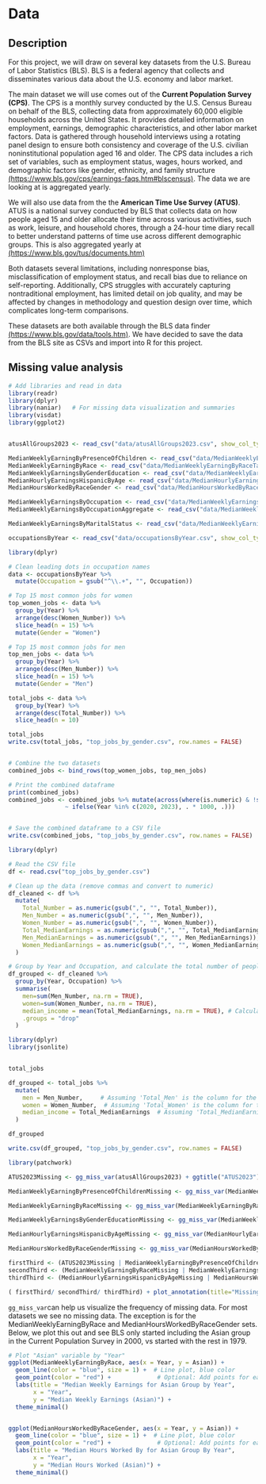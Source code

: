# Data


## Description

For this project, we will draw on several key datasets from the U.S. Bureau of Labor Statistics (BLS). BLS is a federal agency that collects and disseminates various data about the U.S. economy and labor market.

The main dataset we will use comes out of the **Current Population Survey (CPS)**. The CPS is a monthly survey conducted by the U.S. Census Bureau on behalf of the BLS, collecting data from approximately 60,000 eligible households across the United States. It provides detailed information on employment, earnings, demographic characteristics, and other labor market factors. Data is gathered through household interviews using a rotating panel design to ensure both consistency and coverage of the U.S. civilian noninstitutional population aged 16 and older. The CPS data includes a rich set of variables, such as employment status, wages, hours worked, and demographic factors like gender, ethnicity, and family structure [(https://www.bls.gov/cps/earnings-faqs.htm#blscensus)](https://www.bls.gov/cps/earnings-faqs.htm#blscensus). The data we are looking at is aggregated yearly.

We will also use data from the the **American Time Use Survey (ATUS)**. ATUS is a national survey conducted by BLS that collects data on how people aged 15 and older allocate their time across various activities, such as work, leisure, and household chores, through a 24-hour time diary recall to better understand patterns of time use across different demographic groups. This is also aggregated yearly at [(https://www.bls.gov/tus/documents.htm)](https://www.bls.gov/tus/documents.htm)

Both datasets several limitations, including nonresponse bias, misclassification of employment status, and recall bias due to reliance on self-reporting. Additionally, CPS struggles with accurately capturing nontraditional employment, has limited detail on job quality, and may be affected by changes in methodology and question design over time, which complicates long-term comparisons.

These datasets are both available through the BLS data finder [(https://www.bls.gov/data/tools.htm)](https://www.bls.gov/data/tools.htm).
We have decided to save the data from the BLS site as CSVs and import into R for this project.


## Missing value analysis


```r
# Add libraries and read in data
library(readr)
library(dplyr)
library(naniar)   # For missing data visualization and summaries
library(visdat)
library(ggplot2)


atusAllGroups2023 <- read_csv("data/atusAllGroups2023.csv", show_col_types = FALSE)

MedianWeeklyEarningByPresenceOfChildren <- read_csv("data/MedianWeeklyEarningByPresenceOfChildrenTable7.csv", show_col_types = FALSE)
MedianWeeklyEarningByRace <- read_csv("data/MedianWeeklyEarningByRaceTable18.csv", show_col_types = FALSE)
MedianWeeklyEarningsByGenderEducation <- read_csv("data/MedianWeeklyEarningsByGenderEducationTable24.csv", show_col_types = FALSE)
MedianHourlyEarningsHispanicByAge <- read_csv("data/MedianHourlyEarningsHispanicByAgeTable25.csv", show_col_types = FALSE)
MedianHoursWorkedByRaceGender <- read_csv("data/MedianHoursWorkedByRaceGenderTable26.csv", show_col_types = FALSE)

MedianWeeklyEarningsByOccupation <- read_csv("data/MedianWeeklyEarningsByOccupation.csv", show_col_types = FALSE)
MedianWeeklyEarningsByOccupationAggregate <- read_csv("data/MedianWeeklyEarningsByOccupationAggregate.csv", show_col_types = FALSE)

MedianWeeklyEarningsByMaritalStatus <- read_csv("data/MedianWeeklyEarningsByMaritalStatus.csv", show_col_types = FALSE)

```
```r
occupationsByYear <- read_csv("data/occupationsByYear.csv", show_col_types = FALSE)

library(dplyr)

# Clean leading dots in occupation names
data <- occupationsByYear %>%
  mutate(Occupation = gsub("^\\.+", "", Occupation))

# Top 15 most common jobs for women
top_women_jobs <- data %>%
  group_by(Year) %>%
  arrange(desc(Women_Number)) %>%
  slice_head(n = 15) %>%
  mutate(Gender = "Women")

# Top 15 most common jobs for men
top_men_jobs <- data %>%
  group_by(Year) %>%
  arrange(desc(Men_Number)) %>%
  slice_head(n = 15) %>%
  mutate(Gender = "Men")

total_jobs <- data %>%
  group_by(Year) %>%
  arrange(desc(Total_Number)) %>%
  slice_head(n = 10)

total_jobs
write.csv(total_jobs, "top_jobs_by_gender.csv", row.names = FALSE)


# Combine the two datasets
combined_jobs <- bind_rows(top_women_jobs, top_men_jobs)

# Print the combined dataframe
print(combined_jobs)
combined_jobs <- combined_jobs %>% mutate(across(where(is.numeric) & !starts_with("Year"), 
                ~ ifelse(Year %in% c(2020, 2023), . * 1000, .)))


# Save the combined dataframe to a CSV file
write.csv(combined_jobs, "top_jobs_by_gender.csv", row.names = FALSE)


```

```r
library(dplyr)

# Read the CSV file
df <- read.csv("top_jobs_by_gender.csv")

# Clean up the data (remove commas and convert to numeric)
df_cleaned <- df %>%
  mutate(
    Total_Number = as.numeric(gsub(",", "", Total_Number)),
    Men_Number = as.numeric(gsub(",", "", Men_Number)),
    Women_Number = as.numeric(gsub(",", "", Women_Number)),
    Total_MedianEarnings = as.numeric(gsub(",", "", Total_MedianEarnings)),
    Men_MedianEarnings = as.numeric(gsub(",", "", Men_MedianEarnings)),
    Women_MedianEarnings = as.numeric(gsub(",", "", Women_MedianEarnings))
  )

# Group by Year and Occupation, and calculate the total number of people for each job
df_grouped <- df_cleaned %>%
  group_by(Year, Occupation) %>%
  summarise(
    men=sum(Men_Number, na.rm = TRUE),
    women=sum(Women_Number, na.rm = TRUE),
    median_income = mean(Total_MedianEarnings, na.rm = TRUE), # Calculate median income
    .groups = "drop"
  )


```


```r
library(dplyr)
library(jsonlite)


total_jobs

df_grouped <- total_jobs %>%
  mutate(
    men = Men_Number,     # Assuming 'Total_Men' is the column for the number of men
    women = Women_Number,  # Assuming 'Total_Women' is the column for the number of women
    median_income = Total_MedianEarnings  # Assuming 'Total_MedianEarnings' is the column for median income
  )

df_grouped

write.csv(df_grouped, "top_jobs_by_gender.csv", row.names = FALSE)


```




```r
library(patchwork)

ATUS2023Missing <- gg_miss_var(atusAllGroups2023) + ggtitle("ATUS2023") + theme(plot.title = element_text(size = 7, hjust = 0.5))

MedianWeeklyEarningByPresenceOfChildrenMissing <- gg_miss_var(MedianWeeklyEarningByPresenceOfChildren) + ggtitle("MedianWeeklyEarningByPresenceOfChildrenMissing") + theme(plot.title = element_text(size = 7, hjust = 0.5))

MedianWeeklyEarningByRaceMissing <- gg_miss_var(MedianWeeklyEarningByRace) + ggtitle("MedianWeeklyEarningByRace") + theme(plot.title = element_text(size = 7, hjust = 0.5))

MedianWeeklyEarningsByGenderEducationMissing <- gg_miss_var(MedianWeeklyEarningsByGenderEducation) + ggtitle("MedianWeeklyEarningsByGenderEducationMissing") + theme(plot.title = element_text(size = 7, hjust = 0.5))

MedianHourlyEarningsHispanicByAgeMissing <- gg_miss_var(MedianHourlyEarningsHispanicByAge) + ggtitle("MedianHourlyEarningsHispanicByAgeMissing") + theme(plot.title = element_text(size = 7, hjust = 0.5))

MedianHoursWorkedByRaceGenderMissing <- gg_miss_var(MedianHoursWorkedByRaceGender) + ggtitle("MedianHoursWorkedByRaceGender") + theme(plot.title = element_text(size = 7, hjust = 0.5))

firstThird <- (ATUS2023Missing | MedianWeeklyEarningByPresenceOfChildrenMissing)
secondThird <- (MedianWeeklyEarningByRaceMissing | MedianWeeklyEarningsByGenderEducationMissing)
thirdThird <- (MedianHourlyEarningsHispanicByAgeMissing | MedianHoursWorkedByRaceGenderMissing)

( firstThird/ secondThird/ thirdThird) + plot_annotation(title="Missing Value Frequencies Across Datasets in Use")
```

`gg_miss_var`can help us visualize the frequency of missing data.
For most datasets we see no missing data. The exception is for the MedianWeeklyEarningByRace and MedianHoursWorkedByRaceGender sets.
Below, we plot this out and see BLS only started including the Asian group in the Current Population Survey in 2000, vs started with the rest in 1979.


```r
# Plot "Asian" variable by "Year"
ggplot(MedianWeeklyEarningByRace, aes(x = Year, y = Asian)) +
  geom_line(color = "blue", size = 1) +  # Line plot, blue color
  geom_point(color = "red") +             # Optional: Add points for each year
  labs(title = "Median Weekly Earnings for Asian Group by Year",
       x = "Year",
       y = "Median Weekly Earnings (Asian)") +
  theme_minimal()


ggplot(MedianHoursWorkedByRaceGender, aes(x = Year, y = Asian)) +
  geom_line(color = "blue", size = 1) +  # Line plot, blue color
  geom_point(color = "red") +             # Optional: Add points for each year
  labs(title = "Median Hours Worked By for Asian Group By Year",
       x = "Year",
       y = "Median Hours Worked (Asian)") +
  theme_minimal()
```


